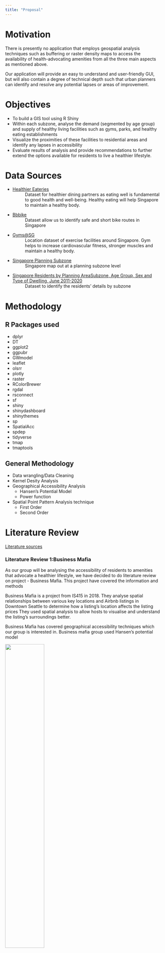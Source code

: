```yaml
---
title: "Proposal"
---
```

# Motivation

There is presently no application that employs geospatial analysis techniques such as buffering or raster density maps to access the availability of health-advocating amenities from all the three main aspects as mentioned above.

Our application will provide an easy to understand and user-friendly GUI, but will also contain a degree of technical depth such that urban planners can identify and resolve any potential lapses or areas of improvement.

# Objectives

* To build a GIS tool using R Shiny
* Within each subzone, analyse the demand (segmented by age group) and supply of healthy living facilities such as gyms, parks, and healthy eating establishments
* Visualize the proximities of these facilities to residential areas and identify any lapses in accessibility
* Evaluate results of analysis and provide recommendations to further extend the options available for residents to live a healthier lifestyle.

# Data Sources
* [Healthier Eateries](https://data.gov.sg/dataset/healthier-eateries)
: Dataset for healthier dining partners as eating well is fundamental to good health and well-being. Healthy eating will help Singapore to maintain a healthy body.

* [Bbbike](https://www.bbbike.org/Singapore/)
: Dataset allow us to identify safe and short bike routes in Singapore

* [Gyms@SG](https://data.gov.sg/dataset/gymssg)
: Location dataset of exercise facilities around Singapore. Gym helps to increase
cardiovascular fitness, stronger muscles and maintain a healthy body. 

* [Singapore Planning Subzone](https://data.gov.sg/dataset/master-plan-2014-subzone-boundary-no-sea)
: Singapore map out at a planning subzone level

* [Singapore Residents by Planning AreaSubzone, Age Group, Sex and Type of Dwelling, June 2011-2020](https://www.singstat.gov.sg/find-data/search-by-theme/population/geographic-distribution/latest-data)
: Dataset to identify the residents’ details by subzone

# Methodology

## R Packages used

* dplyr
* DT
* ggplot2
* ggpubr
* GWmodel
* leaflet
* olsrr
* plotly
* raster
* RColorBrewer
* rgdal
* rsconnect
* sf
* shiny
* shinydashboard
* shinythemes
* sp
* SpatialAcc
* spdep
* tidyverse
* tmap
* tmaptools

## General Methodology
* Data wrangling/Data Cleaning
* Kernel Desity Analysis
* Geographical Accessibility Analysis
  + Hansen's Potential Model
  + Power function
* Spatial Point Pattern Analysis technique
  + First Order
  + Second Order


# Literature Review

[Literature sources](https://wiki.smu.edu.sg/1819t2is415/BusinessMafia_Home)

### Literature Review 1:Business Mafia

As our group will be analysing the accessibility of residents to amenities that advocate a healthier lifestyle, we have decided to do literature review on project - Business Mafia. This project have covered the information and methods 

Business Mafia is a project from IS415 in 2018. They analyse spatial relationships between various key locations and Airbnb listings in Downtown Seattle to determine how a listing’s location affects the listing prices  They used spatial analysis to allow hosts to visualise and understand the listing’s surroundings better.

Business Mafia has covered geographical accessibility techniques which our group is interested in. Business mafia group used Hansen’s potential model 

![](/proposal_files/figure-html/formula.jpg){ width=50% }

Hansen’s potential model allows us to identify geographical accessibility. ‘SpatialAcc’ library from R can be used to build the model. 

They use five parameters, ‘p’, ‘n’, ‘D’, ‘power’ and ‘family’. 

These parameters allow us to quantify the demand and supply of the services in each location. They further analyzed to come out with a matrix of quantity separating the demand from the supply. Also, the distance decay function is used to reflect the rate of increase of friction in the distance. 

Our group will explore more to understand each parameter and use the suitable parameter for our analysis. 


![](/proposal_files/figure-html/tmap.jpg){ width=50% }

After running the analysis with the ‘SpatialAcc’ package, they use the ‘tmap’ package for visualization. 

# Application design storyboard
![](/proposal_files/figure-html/Storyboard KD.jpg){ width=80% }

![](/proposal_files/figure-html/Storyboard SPP.jpg){ width=80% }
![](/proposal_files/figure-html/Storyboard Acc.jpg){ width=80% }

# System architecture
![](/proposal_files/figure-html/arch.jpg)

# Gantt Chart
[Click here to view our gantt chart](https://projects.hive.com/?shareToken=44r46wc6ScY7MjSSX5MRFfsijvrSZJsPErmyE9sSzNWamBqZEDHFYSXaZrf9kAXP)
